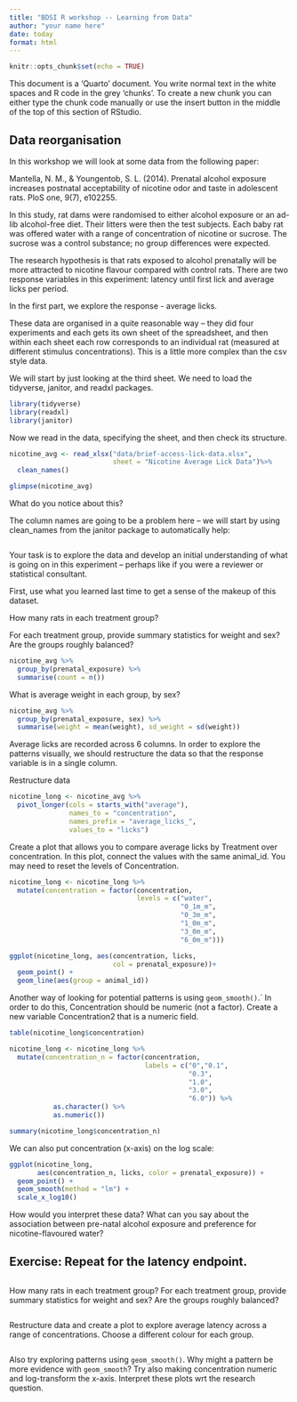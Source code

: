 ```yaml
---
title: "BDSI R workshop -- Learning from Data"
author: "your name here"
date: today
format: html
---
```


```r
knitr::opts_chunk$set(echo = TRUE)
```

This document is a 'Quarto' document. You write normal text in the white spaces and R code in the grey 'chunks'. To create a new chunk you can either type the chunk code manually or use the insert button in the middle of the top of this section of RStudio.

## Data reorganisation

In this workshop we will look at some data from the following paper:

Mantella, N. M., & Youngentob, S. L. (2014). Prenatal alcohol exposure increases postnatal acceptability of nicotine odor and taste in adolescent rats. PloS one, 9(7), e102255.

In this study, rat dams were randomised to either alcohol exposure or an ad-lib alcohol-free diet. Their litters were then the test subjects. Each baby rat was offered water with a range of concentration of nicotine or sucrose.  The sucrose was a control substance; no group differences were expected.

The research hypothesis is that rats exposed to alcohol prenatally will be more attracted to nicotine flavour compared with control rats. There are two response variables in this experiment: latency until first lick and average licks per period. 

In the first part, we explore the response - average licks.

These data are organised in a quite reasonable way -- they did four experiments and each gets its own sheet of the spreadsheet, and then within each sheet each row corresponds to an individual rat (measured at different stimulus concentrations). This is a little more complex than the csv style data.

We will start by just looking at the third sheet. We need to load the tidyverse, janitor, and readxl packages.

```r
library(tidyverse)
library(readxl)
library(janitor)
```

Now we read in the data, specifying the sheet, and then check its structure.

```r
nicotine_avg <- read_xlsx("data/brief-access-lick-data.xlsx",
                          sheet = "Nicotine Average Lick Data")%>%
  clean_names()

glimpse(nicotine_avg)
```

What do you notice about this?



The column names are going to be a problem here -- we will start by using clean_names from the janitor package to automatically help:

```r

```


Your task is to explore the data and develop an initial understanding of what is going on in this experiment -- perhaps like if you were a reviewer or statistical consultant.

First, use what you learned last time to get a sense of the makeup of this dataset.

How many rats in each treatment group?

For each treatment group, provide summary statistics for weight and sex? Are the groups roughly balanced?


```r
nicotine_avg %>%
  group_by(prenatal_exposure) %>%
  summarise(count = n())
```
What is average weight in each group, by sex?
```r
nicotine_avg %>%
  group_by(prenatal_exposure, sex) %>%
  summarise(weight = mean(weight), sd_weight = sd(weight))
```


Average licks are recorded across 6 columns. In order to explore the patterns visually, we should restructure the data so that the response variable is in a single column.

Restructure data 

```r
nicotine_long <- nicotine_avg %>%
  pivot_longer(cols = starts_with("average"),
               names_to = "concentration",
               names_prefix = "average_licks_",
               values_to = "licks")
```

Create a plot that allows you to compare average licks by Treatment over concentration. In this plot, connect the values with the same animal_id. You may need to reset the levels of Concentration.

```r
nicotine_long <- nicotine_long %>%
  mutate(concentration = factor(concentration,
                                levels = c("water",
                                           "0_1m_m",
                                           "0_3m_m",
                                           "1_0m_m",
                                           "3_0m_m",
                                           "6_0m_m")))

ggplot(nicotine_long, aes(concentration, licks,
                          col = prenatal_exposure))+
  geom_point() +
  geom_line(aes(group = animal_id))
```



Another way of looking for potential patterns is using `geom_smooth()`.` In order to do this, Concentration should be numeric (not a factor). Create a new variable Concentration2 that is a numeric field.

```r
table(nicotine_long$concentration)

nicotine_long <- nicotine_long %>%
  mutate(concentration_n = factor(concentration,
                                  labels = c("0","0.1",
                                             "0.3",
                                             "1.0",
                                             "3.0",
                                             "6.0")) %>%
           as.character() %>%
           as.numeric())

summary(nicotine_long$concentration_n)
```

We can also put concentration (x-axis) on the log scale:

```r
ggplot(nicotine_long, 
       aes(concentration_n, licks, color = prenatal_exposure)) + 
  geom_point() + 
  geom_smooth(method = "lm") +
  scale_x_log10()
```

How would you interpret these data? What can you say about the association between pre-natal alcohol exposure and preference for nicotine-flavoured water?

## Exercise: Repeat for the latency endpoint.

```r

```
How many rats in each treatment group?
For each treatment group, provide summary statistics for weight and sex? Are the groups roughly balanced?


```r

```



Restructure data and create a plot to explore average latency across a range of concentrations. Choose a different colour for each group.

```r

```


Also try exploring patterns using `geom_smooth()`. Why might a pattern be more evidence with `geom_smooth`? Try also making concentration numeric and log-transform the x-axis. Interpret these plots wrt the research question. 


```r

```